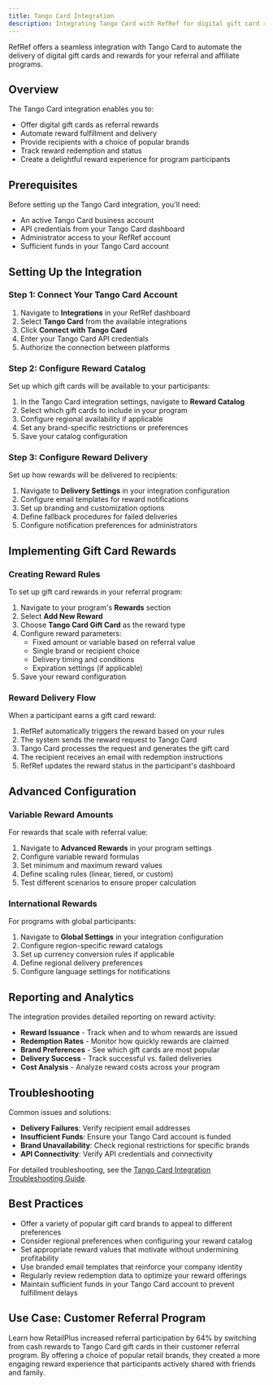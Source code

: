 ```yaml
---
title: Tango Card Integration
description: Integrating Tango Card with RefRef for digital gift card rewards
---
```

RefRef offers a seamless integration with Tango Card to automate the delivery of digital gift cards and rewards for your referral and affiliate programs.

## Overview

The Tango Card integration enables you to:

- Offer digital gift cards as referral rewards
- Automate reward fulfillment and delivery
- Provide recipients with a choice of popular brands
- Track reward redemption and status
- Create a delightful reward experience for program participants

## Prerequisites

Before setting up the Tango Card integration, you'll need:

- An active Tango Card business account
- API credentials from your Tango Card dashboard
- Administrator access to your RefRef account
- Sufficient funds in your Tango Card account

## Setting Up the Integration

### Step 1: Connect Your Tango Card Account

1. Navigate to **Integrations** in your RefRef dashboard
2. Select **Tango Card** from the available integrations
3. Click **Connect with Tango Card**
4. Enter your Tango Card API credentials
5. Authorize the connection between platforms

### Step 2: Configure Reward Catalog

Set up which gift cards will be available to your participants:

1. In the Tango Card integration settings, navigate to **Reward Catalog**
2. Select which gift cards to include in your program
3. Configure regional availability if applicable
4. Set any brand-specific restrictions or preferences
5. Save your catalog configuration

### Step 3: Configure Reward Delivery

Set up how rewards will be delivered to recipients:

1. Navigate to **Delivery Settings** in your integration configuration
2. Configure email templates for reward notifications
3. Set up branding and customization options
4. Define fallback procedures for failed deliveries
5. Configure notification preferences for administrators

## Implementing Gift Card Rewards

### Creating Reward Rules

To set up gift card rewards in your referral program:

1. Navigate to your program's **Rewards** section
2. Select **Add New Reward**
3. Choose **Tango Card Gift Card** as the reward type
4. Configure reward parameters:
   - Fixed amount or variable based on referral value
   - Single brand or recipient choice
   - Delivery timing and conditions
   - Expiration settings (if applicable)
5. Save your reward configuration

### Reward Delivery Flow

When a participant earns a gift card reward:

1. RefRef automatically triggers the reward based on your rules
2. The system sends the reward request to Tango Card
3. Tango Card processes the request and generates the gift card
4. The recipient receives an email with redemption instructions
5. RefRef updates the reward status in the participant's dashboard

## Advanced Configuration

### Variable Reward Amounts

For rewards that scale with referral value:

1. Navigate to **Advanced Rewards** in your program settings
2. Configure variable reward formulas
3. Set minimum and maximum reward values
4. Define scaling rules (linear, tiered, or custom)
5. Test different scenarios to ensure proper calculation

### International Rewards

For programs with global participants:

1. Navigate to **Global Settings** in your integration configuration
2. Configure region-specific reward catalogs
3. Set up currency conversion rules if applicable
4. Define regional delivery preferences
5. Configure language settings for notifications

## Reporting and Analytics

The integration provides detailed reporting on reward activity:

- **Reward Issuance** - Track when and to whom rewards are issued
- **Redemption Rates** - Monitor how quickly rewards are claimed
- **Brand Preferences** - See which gift cards are most popular
- **Delivery Success** - Track successful vs. failed deliveries
- **Cost Analysis** - Analyze reward costs across your program

## Troubleshooting

Common issues and solutions:

- **Delivery Failures**: Verify recipient email addresses
- **Insufficient Funds**: Ensure your Tango Card account is funded
- **Brand Unavailability**: Check regional restrictions for specific brands
- **API Connectivity**: Verify API credentials and connectivity

For detailed troubleshooting, see the [Tango Card Integration Troubleshooting Guide](/docs/tango/troubleshooting).

## Best Practices

- Offer a variety of popular gift card brands to appeal to different preferences
- Consider regional preferences when configuring your reward catalog
- Set appropriate reward values that motivate without undermining profitability
- Use branded email templates that reinforce your company identity
- Regularly review redemption data to optimize your reward offerings
- Maintain sufficient funds in your Tango Card account to prevent fulfillment delays

## Use Case: Customer Referral Program

Learn how RetailPlus increased referral participation by 64% by switching from cash rewards to Tango Card gift cards in their customer referral program. By offering a choice of popular retail brands, they created a more engaging reward experience that participants actively shared with friends and family.